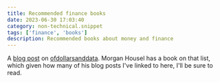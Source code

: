 ```yaml
---
title: Recommended finance books
date: 2023-06-30 17:03:40
category: non-technical.snippet
tags: ['finance', 'books']
description: Recommended books about money and finance
---
```


A [blog post](https://ofdollarsanddata.com/best-investing-books/) on
[ofdollarsanddata](https://ofdollarsanddata.com). Morgan Housel has a book on that list, which given
how many of his blog posts I've linked to here, I'll be sure to read.
